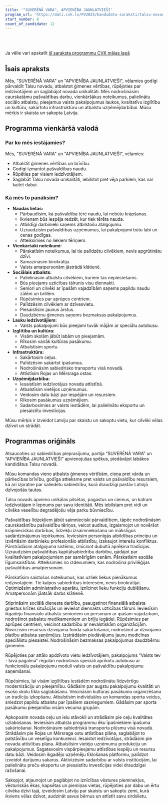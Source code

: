 ```yaml
---
title: '"SUVERĒNĀ VARA", APVIENĪBA JAUNLATVIEŠI'
program_url: 'https://dati.cvk.lv/PV2025/kandidatu-saraksti/talsu-novads/suverena-vara-apvieniba-jaunlatviesi'
start_number: 8
count_of_candidate: 12
---
```



<Badge text="Ģimenes vērtības" variant="note" size="small" /> <Badge text="Pašvaldības caurskatāmība" variant="note" size="small" /> <Badge text="Sociālais atbalsts" variant="note" size="small" /> <Badge text="Izglītības un kultūras pieejamība" variant="note" size="small" /> <Badge text="Ceļu kvalitāte un infrastruktūra" variant="note" size="small" />

<br/><br/> 

<Card title='Šis ir mākslīga intelekta ģenerēts apraksts' icon='starlight'>
    Ja vēlie vari apskatīt <a href={frontmatter.program_url} target='_blank'>šī saraksta programmu CVK mājas lapā</a>
    </Card>

## Īsais apraksts

Mēs, "SUVERĒNĀ VARA" un "APVIENĪBA JAUNLATVIEŠI", vēlamies godīgi pārvaldīt Talsu novadu, atbalstot ģimenes vērtības, rūpējoties par iedzīvotājiem un saglabājot novada unikalitāti. Mēs nodrošināsim caurskatāmu pašvaldības darbu, vienkāršākus noteikumus, palielinātu sociālo atbalstu, pieejamus valsts pakalpojumus laukos, kvalitatīvu izglītību un kultūru, sakārtotu infrastruktūru un atbalstu uzņēmējdarbībai. Mūsu mērķis ir skaista un sakopta Latvija.

## Programma vienkāršā valodā

### Par ko mēs iestājamies?

Mēs, "SUVERĒNĀ VARA" un "APVIENĪBA JAUNLATVIEŠI", vēlamies:

*   Atbalstīt ģimenes vērtības un brīvību.
*   Godīgi izmantot pašvaldības naudu.
*   Rūpēties par visiem iedzīvotājiem.
*   Saglabāt Talsu novada unikalitāti, iebilstot pret vēja parkiem, kas var kaitēt dabai.

### Kā mēs to panāksim?

*   **Naudas lietas:**
    *   Pārbaudīsim, kā pašvaldība tērē naudu, lai nebūtu krāpšanas.
    *   Ikvienam būs iespēja redzēt, kur tiek tērēta nauda.
    *   Atbildīgi darbinieki saņems atbilstošu atalgojumu.
    *   Uzraudzīsim pašvaldības uzņēmumus, lai pakalpojumi būtu labi un cenas godīgas.
    *   Atteiksimies no liekiem tēriņiem.
*   **Vienkāršāki noteikumi:**
    *   Pārskatīsim noteikumus, lai tie palīdzētu cilvēkiem, nevis apgrūtinātu dzīvi.
    *   Samazināsim birokrātiju.
    *   Valsts amatpersonām jāstrādā klātienē.
*   **Sociālais atbalsts:**
    *   Palielināsim atbalstu cilvēkiem, kuriem tas nepieciešams.
    *   Būs pieejams uzticības tālrunis visu diennakti.
    *   Seniori un cilvēki ar īpašām vajadzībām saņems papildu naudu zālēm un brillēm.
    *   Rūpēsimies par aprūpes centriem.
    *   Palīdzēsim cilvēkiem ar dzīvesvietu.
    *   Piesaistīsim jaunus ārstus.
    *   Daudzbērnu ģimenes saņems bezmaksas pakalpojumus.
*   **Lauku iedzīvotājiem:**
    *   Valsts pakalpojumi būs pieejami tuvāk mājām ar speciālu autobusu.
*   **Izglītība un kultūra:**
    *   Visām skolām jābūt labām un pieejamām.
    *   Rīkosim vairāk kultūras pasākumu.
    *   Atbalstīsim sportu.
*   **Infrastruktūra:**
    *   Sakārtosim ceļus.
    *   Palīdzēsim sakārtot īpašumus.
    *   Nodrošināsim sabiedrisko transportu visā novadā.
    *   Attīstīsim Rojas un Mērsraga ostas.
*   **Uzņēmējdarbība:**
    *   Iesaistīsim iedzīvotājus novada attīstībā.
    *   Atbalstīsim vietējos uzņēmumus.
    *   Veidosim datu bāzi par iespējām un resursiem.
    *   Rīkosim pasākumus uzņēmējiem.
    *   Sadarbosimies ar valsts iestādēm, lai palielinātu eksportu un piesaistītu investīcijas.

Mūsu mērķis ir izveidot Latviju par skaistu un sakoptu vietu, kur cilvēki vēlas dzīvot un strādāt.

## Programmas oriģināls

Atsaucoties uz sabiedrības pieprasījumu, partija “SUVERĒNĀ VARA” un “APVIENĪBA JAUNLATVIEŠI” apvienojušas spēkus, piedāvājot labākos kandidātus Talsu novadā.

Mūsu komandas vieno atbalsts ģimenes vērtībām, cieņa pret vārda un pārliecības brīvību, godīga attieksme pret valsts un pašvaldību resursiem, kā arī izpratne par saliedētu sabiedrību, kurā draudzīgi pastāv Latvijā dzīvojošās tautas.

Talsu novads apvieno unikālas pilsētas, pagastus un ciemus, un katram iedzīvotājam ir lepnums par savu identitāti. Mēs iebilstam pret vidi un cilvēka veselību degradējošu vēja parku būvniecību.

Pašvaldības līdzekļiem jābūt saimnieciski pārvaldītiem, tāpēc nodrošināsim caurskatāmību pašvaldību tēriņos, veicot auditus, izgaismojot un novēršot krāpnieciskas darbības, līdzekļu izsaimniekošanu un mākslīgus sadārdzinājumus iepirkumos. Ieviesīsim personīgās atbildības principu un izvērtēsim darbinieku profesionālo atbilstību, izskaujot interešu konfliktus. Pārstrādāsim atalgojuma sistēmu, iznīcinot dubultā aprēķina tradīcijas. Uzraudzīsim pašvaldības kapitālsabiedrību darbību, gādājot par kvalitatīviem pakalpojumiem par samērīgām cenām. Pārskatīsim esošās līgumsaistības. Atteiksimies no izdevumiem, kas nodrošina privilēģijas pašvaldības amatpersonām.

Pārskatīsim saistošos noteikumus, kas uzliek liekus pienākumus iedzīvotājiem. Tie kalpos sabiedrības interesēm, nevis birokrātijai. Optimizēsim administratīvo aparātu, iznīcinot lieku funkciju dublēšanu. Amatpersonām jāatsāk darbs klātienē.

Stiprināsim sociālā dienesta darbību, paaugstinot finansiālā atbalsta griestus krīzes situācijās un ieviešot diennakts uzticības tālruni. Ieviesīsim ikgadēju finansiālo atbalstu senioriem un personām ar īpašām vajadzībām, nodrošinot pabalstu medikamentiem un briļļu iegādei. Rūpēsimies par aprūpes centriem, veicinot sadarbību ar nevalstiskām organizācijām. Novirzīsim resursus dzīvojamā fonda sakārtošanai, nodrošinot ar dzīvojamo platību atbalsta saņēmējus. Izstrādāsim piedāvājumu jaunu medicīnas speciālistu piesaistei. Nodrošināsim bezmaksas pakalpojumus daudzbērnu ģimenēm.

Rūpējoties par attālo apdzīvoto vietu iedzīvotājiem, pakalpojums “Valsts tev - tavā pagalmā” regulāri nodrošinās speciāli aprīkotu autobusu ar funkcionālu pakalpojumu moduli valsts un pašvaldību pakalpojumu saņemšanai.

Rūpēsimies, lai visām izglītības iestādēm nodrošinātu līdzvērtīgu modernizāciju un pieejamību. Gādāsim par augstu pakalpojumu kvalitāti un esošo skolu tīkla saglabāšanu. Veicināsim kultūras pasākumu organizēšanu un tradīciju izkopšanu. Atbalstīsim individuālos un komandas sporta veidus, sniedzot papildu atbalstu par īpašiem sasniegumiem. Gādāsim par sporta pasākumu pieejamību visām vecuma grupām.

Apkoposim novada ceļu un ielu stāvokli un strādāsim pie ceļu kvalitātes uzlabošanas. Ieviesīsim atbalsta programmu ēku īpašniekiem īpašuma sakārtošanai. Nodrošināsim sabiedriskā transporta plūsmu visā novadā. Strādāsim pie Rojas un Mērsraga ostu attīstības plāna, saglabājot to patstāvību un veselīgu konkurenci.
Iesaistot iedzīvotājus, strādāsim pie novada attīstības plāna. Atbalstīsim vietējo uzņēmumu produkciju un pakalpojumus. Sagatavosim vispārpieejamu attīstības iespēju un resursu datu bāzi. Veidosim ikgadējo uzņēmēju tīklošanas platformu, palīdzot izveidot darījumu sakarus. Aktivizēsim sadarbību ar valsts institūcijām, lai palielinātu preču eksportu un piesaistītu investīcijas videi draudzīgai ražošanai.

Sakopjot, atjaunojot un paglābjot no iznīcības vēstures pieminekļus, vēsturiskās ēkas, kapsētas un piemiņas vietas, rūpējoties par dabu un ērtu cilvēka dzīvi tajā, izveidosim Latviju par skaistu un sakoptu zemi, kurā ikviens vēlas dzīvot, audzināt savus bērnus un attīstīt savu sirdslietu.
